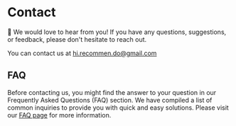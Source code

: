 # Contact

👋 We would love to hear from you! If you have any questions, suggestions, or feedback, please don't hesitate to reach out.

You can contact us at [hi.recommen.do@gmail.com](mailto:hi.recommen.do@gmail.com)

## FAQ

Before contacting us, you might find the answer to your question in our Frequently Asked Questions (FAQ) section. We have compiled a list of common inquiries to provide you with quick and easy solutions. Please visit our [FAQ page](https://www.recommen.do/faq) for more information.
